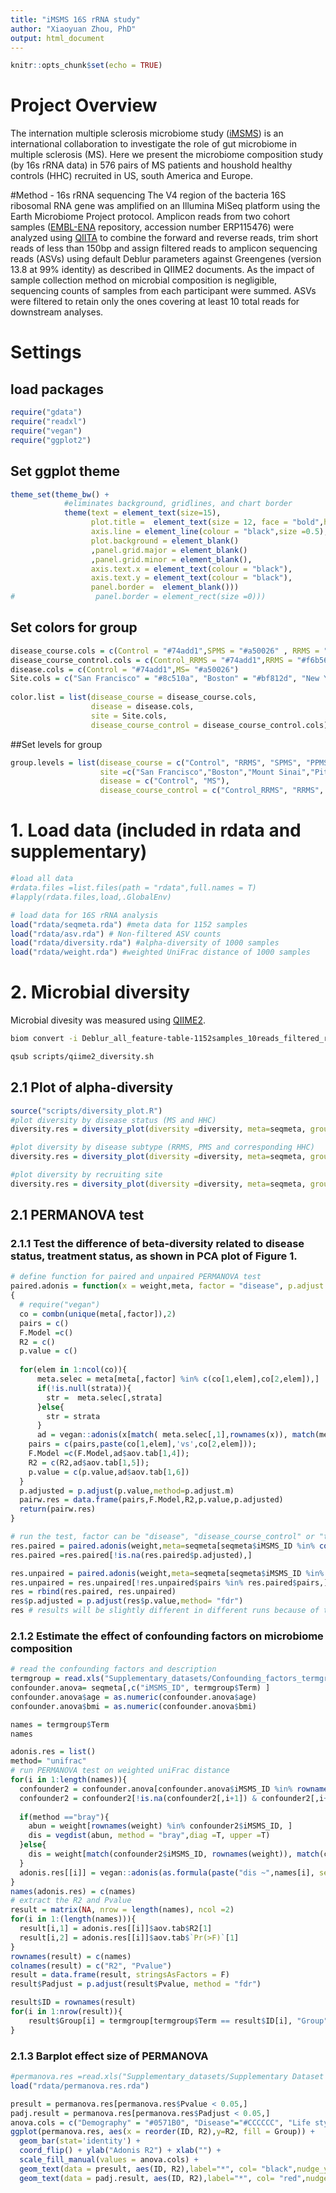 ```yaml
---
title: "iMSMS 16S rRNA study"
author: "Xiaoyuan Zhou, PhD"
output: html_document
---
```


```r
knitr::opts_chunk$set(echo = TRUE)
```

# Project Overview
The internation multiple sclerosis microbiome study ([iMSMS](imsms.org)) is an international collaboration to investigate the role of gut microbiome in multiple sclerosis (MS). Here we present the microbiome composition study (by 16s rRNA data) in 576 pairs of MS patients and houshold healthy controls (HHC) recruited in US, south America and Europe. 

#Method - 16s rRNA sequencing 
The V4 region of the bacteria 16S ribosomal RNA gene was amplified on an Illumina MiSeq platform using the Earth Microbiome Project protocol. Amplicon reads from two cohort samples ([EMBL-ENA](https://www.ebi. ac.uk)  repository, accession number ERP115476) were analyzed using [QIITA](https://qiita.ucsd.edu/) to combine the forward and reverse reads, trim short reads of less than 150bp and assign filtered reads to amplicon sequencing reads (ASVs) using default Deblur parameters against Greengenes (version 13.8 at 99% identity) as described in QIIME2 documents. As the impact of sample collection method on microbial composition is negligible, sequencing counts of samples from each participant were summed. ASVs were filtered to retain only the ones covering at least 10 total reads for downstream analyses. 

# Settings
## load packages
```r
require("gdata")
require("readxl")
require("vegan")
require("ggplot2")
```

## Set ggplot theme
```r
theme_set(theme_bw() +
            #eliminates background, gridlines, and chart border
            theme(text = element_text(size=15),
                  plot.title =  element_text(size = 12, face = "bold",hjust = 0.5),
                  axis.line = element_line(colour = "black",size =0.5),
                  plot.background = element_blank()
                  ,panel.grid.major = element_blank()
                  ,panel.grid.minor = element_blank(),
                  axis.text.x = element_text(colour = "black"),
                  axis.text.y = element_text(colour = "black"),
                  panel.border =  element_blank()))
#                  panel.border = element_rect(size =0)))
```

## Set colors for group
```r
disease_course.cols = c(Control = "#74add1",SPMS = "#a50026" , RRMS = "#f6b56e",PPMS = "#5b0a0a", PMS = "#FFBF74",MS ="#a50026" )
disease_course_control.cols = c(Control_RRMS = "#74add1",RRMS = "#f6b56e",Control_SPMS = "#74add1", SPMS = "#a50026" ,Control_PPMS = "#74add1", PPMS = "#5b0a0a", PMS = "#FFBF74",MS ="#a50026")
disease.cols = c(Control = "#74add1",MS= "#a50026")
Site.cols = c("San Francisco" = "#8c510a", "Boston" = "#bf812d", "New York" = "#dfc27d", "Pittsburgh" = "#c7eae5", "Buenos Aires" = "#80cdc1", "Edinburgh" = "#35978f", "San Sebastian" = "#01665e")
 
color.list = list(disease_course = disease_course.cols,
                  disease = disease.cols,
                  site = Site.cols,
                  disease_course_control = disease_course_control.cols)
```

##Set levels for group
```r
group.levels = list(disease_course = c("Control", "RRMS", "SPMS", "PPMS"), 
                    site =c("San Francisco","Boston","Mount Sinai","Pittsburgh", "Buenos Aires", "Edinburgh","San Sebastian"),
                    disease = c("Control", "MS"),
                    disease_course_control = c("Control_RRMS", "RRMS", "Control_PMS","PMS"))
```

# 1. Load data (included in rdata and supplementary)
```r
#load all data
#rdata.files =list.files(path = "rdata",full.names = T)
#lapply(rdata.files,load,.GlobalEnv)

# load data for 16S rRNA analysis
load("rdata/seqmeta.rda") #meta data for 1152 samples
load("rdata/asv.rda") # Non-filtered ASV counts
load("rdata/diversity.rda") #alpha-diversity of 1000 samples
load("rdata/weight.rda") #weighted UniFrac distance of 1000 samples
```

# 2. Microbial diversity
Microbial divesity was measured using [QIIME2](https://qiime2.org/). 
```sh
biom convert -i Deblur_all_feature-table-1152samples_10reads_filtered_rep_seqs.txt -o Deblur_all_feature-table-1152samples_10reads_filtered_rep_seqs.biom --to-hdf5 --table-type="OTU table" --process-obs-metadata taxonomy

qsub scripts/qiime2_diversity.sh
```

## 2.1 Plot of alpha-diversity
```r
source("scripts/diversity_plot.R")
#plot diversity by disease status (MS and HHC)
diversity.res = diversity_plot(diversity =diversity, meta=seqmeta, group = "disease",levels = group.levels, color = color.list,plot.type ="boxplot", angle = 0, width =7, height =6,out.dir ="results/")

#plot diversity by disease subtype (RRMS, PMS and corresponding HHC)
diversity.res = diversity_plot(diversity =diversity, meta=seqmeta, group = "disease_course_control",levels = group.levels, color = color.list,plot.type ="boxplot", angle = 0, width =7, height =6,out.dir ="results/")

#plot diversity by recruiting site
diversity.res = diversity_plot(diversity =diversity, meta=seqmeta, group = "site",levels = group.levels, color = color.list,plot.type ="boxplot", angle = 0, width =7, height =6,out.dir ="results/")
```

## 2.1 PERMANOVA test
### 2.1.1 Test the difference of beta-diversity related to disease status, treatment status, as shown in PCA plot of Figure 1.
```r
# define function for paired and unpaired PERMANOVA test
paired.adonis = function(x = weight,meta, factor = "disease", p.adjust.m ='bonferroni',strata = NULL)
{
  # require("vegan")
  co = combn(unique(meta[,factor]),2)
  pairs = c()
  F.Model =c()
  R2 = c()
  p.value = c()
  
  for(elem in 1:ncol(co)){
      meta.selec = meta[meta[,factor] %in% c(co[1,elem],co[2,elem]),]
      if(!is.null(strata)){
        str =  meta.selec[,strata]
      }else{
        str = strata
      }
      ad = vegan::adonis(x[match( meta.selec[,1],rownames(x)), match(meta.selec[,1],colnames(x))] ~meta.selec[,factor], strata = str)
    pairs = c(pairs,paste(co[1,elem],'vs',co[2,elem]));
    F.Model =c(F.Model,ad$aov.tab[1,4]);
    R2 = c(R2,ad$aov.tab[1,5]);
    p.value = c(p.value,ad$aov.tab[1,6])
  }
  p.adjusted = p.adjust(p.value,method=p.adjust.m)
  pairw.res = data.frame(pairs,F.Model,R2,p.value,p.adjusted)
  return(pairw.res)
}

# run the test, factor can be "disease", "disease_course_control" or "treatment_control"
res.paired = paired.adonis(weight,meta=seqmeta[seqmeta$iMSMS_ID %in% colnames(weight), ], factor = "treatment_control", p.adjust.m ='bonferroni',strata ="household")
res.paired =res.paired[!is.na(res.paired$p.adjusted),]

res.unpaired = paired.adonis(weight,meta=seqmeta[seqmeta$iMSMS_ID %in% colnames(weight), ], factor = "treatment_control", p.adjust.m ='bonferroni',strata = NULL)
res.unpaired = res.unpaired[!res.unpaired$pairs %in% res.paired$pairs,]
res = rbind(res.paired, res.unpaired)
res$p.adjusted = p.adjust(res$p.value,method= "fdr")
res # results will be slightly different in different runs because of the permutations
```

### 2.1.2 Estimate the effect of confounding factors on microbiome composition
```r
# read the confounding factors and description
termgroup = read.xls("Supplementary_datasets/Confounding_factors_termgroup.xlsx",sheet =1, as.is=T, head=T)
confounder.anova= seqmeta[,c("iMSMS_ID", termgroup$Term) ]
confounder.anova$age = as.numeric(confounder.anova$age)
confounder.anova$bmi = as.numeric(confounder.anova$bmi)

names = termgroup$Term
names

adonis.res = list()
method= "unifrac"
# run PERMANOVA test on weighted uniFrac distance
for(i in 1:length(names)){
  confounder2 = confounder.anova[confounder.anova$iMSMS_ID %in% rownames(weight),]
  confounder2 = confounder2[!is.na(confounder2[,i+1]) & confounder2[,i+1] != "", ]
  
  if(method =="bray"){
    abun = weight[rownames(weight) %in% confounder2$iMSMS_ID, ]
    dis = vegdist(abun, method = "bray",diag =T, upper =T)
  }else{
    dis = weight[match(confounder2$iMSMS_ID, rownames(weight)), match(confounder2$iMSMS_ID, colnames(weight))]
  }
  adonis.res[[i]] = vegan::adonis(as.formula(paste("dis ~",names[i], sep = "")), data = confounder2)
}
names(adonis.res) = c(names)
# extract the R2 and Pvalue
result = matrix(NA, nrow = length(names), ncol =2)
for(i in 1:(length(names))){
  result[i,1] = adonis.res[[i]]$aov.tab$R2[1]
  result[i,2] = adonis.res[[i]]$aov.tab$`Pr(>F)`[1]
}
rownames(result) = c(names)
colnames(result) = c("R2", "Pvalue")
result = data.frame(result, stringsAsFactors = F)
result$Padjust = p.adjust(result$Pvalue, method = "fdr")

result$ID = rownames(result)
for(i in 1:nrow(result)){
    result$Group[i] = termgroup[termgroup$Term == result$ID[i], "Group"]
}

```

### 2.1.3 Barplot effect size of PERMANOVA
```r
#permanova.res =read.xls("Supplementary_datasets/Supplementary Dataset S5.xlsx",sheet =4, head=T,as.is=T)
load("rdata/permanova.res.rda")

presult = permanova.res[permanova.res$Pvalue < 0.05,]
padj.result = permanova.res[permanova.res$Padjust < 0.05,]
anova.cols = c("Demography" = "#0571B0", "Disease"="#CCCCCC", "Life style" ="#92C5DE", "Medication"="#F4A582", "Physiology"="#CA0020")
ggplot(permanova.res, aes(x = reorder(ID, R2),y=R2, fill = Group)) +
  geom_bar(stat='identity') +
  coord_flip() + ylab("Adonis R2") + xlab("") +
  scale_fill_manual(values = anova.cols) +
  geom_text(data = presult, aes(ID, R2),label="*", col= "black",nudge_y = 0.005, nudge_x = -0.15)+
  geom_text(data = padj.result, aes(ID, R2),label="*", col= "red",nudge_y = 0.01,nudge_x = -0.15)
```
